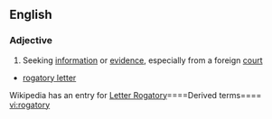 ==English==

===Adjective===
{{en-adj}}

# Seeking [[information]] or [[evidence]], especially from a foreign [[court]]

*[[rogatory letter]]
Wikipedia has an entry for [http://en.wikipedia.org/wiki/Letter_rogatory Letter Rogatory]====Derived terms====
[[vi:rogatory]]